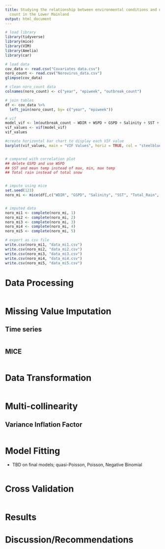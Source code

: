 ```yaml
---
title: Studying the relationship between environmental conditions and norovirus case
  count in the Lower Mainland
output: html_document
---
```


```r
# load library
library(tidyverse) 
library(mice) 
library(VIM) 
library(Amelia) 
library(car) 

# load data
cov_data <- read.csv("Covariates data.csv")
noro_count <- read.csv("Norovirus_data.csv")
glimpse(cov_data)

# clean noro_count data
colnames(noro_count) <- c("year", "epiweek", "outbreak_count")

# join tables
df <- cov_data %>%
  left_join(noro_count, by= c("year", "epiweek"))

# vif
model_vif <- lm(outbreak_count ~ WDIR + WSPD + GSPD + Salinity + SST + Total_Rain + Max_Temp + Min_Temp + Mean_Temp + Total_Precip, data = df)
vif_values <- vif(model_vif)
vif_values

#create horizontal bar chart to display each VIF value
barplot(vif_values, main = "VIF Values", horiz = TRUE, col = "steelblue")


# compared with correlation plot
## delete GSPD and use WSPD
## SST and mean temp instead of max, min, max temp
## Total rain instead of total snow


# impute using mice
set.seed(123)
noro_mi <- mice(df[,c("WDIR", "GSPD", "Salinity", "SST", "Total_Rain", "Mean_Temp", "outbreak_count")], m=5, seed=123)


# imputed data
noro_mi1 <- complete(noro_mi, 1)
noro_mi2 <- complete(noro_mi, 2)
noro_mi3 <- complete(noro_mi, 3)
noro_mi4 <- complete(noro_mi, 4)
noro_mi5 <- complete(noro_mi, 5)

# export as csv file
write.csv(noro_mi1, "data_mi1.csv")
write.csv(noro_mi2, "data_mi2.csv")
write.csv(noro_mi3, "data_mi3.csv")
write.csv(noro_mi4, "data_mi4.csv")
write.csv(noro_mi5, "data_mi5.csv")
```


# Data Processing
```r

```


# Missing Value Imputation
## Time series

```r

```


## MICE

```r

```





# Data Transformation

```r

```





# Multi-collinearity
## Variance Inflation Factor

```r

```






# Model Fitting 
- TBD on final models; quasi-Poisson, Poisson, Negative Binomial

```r

```




# Cross Validation

```r

```





# Results




# Discussion/Recommendations

